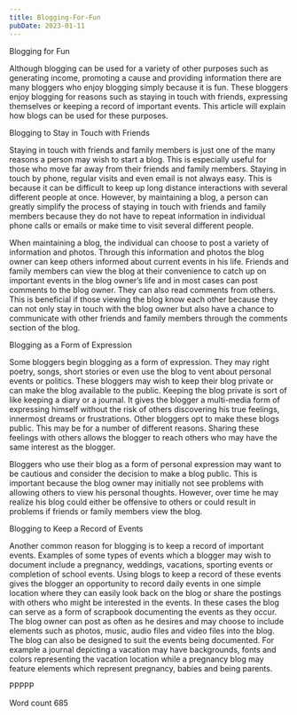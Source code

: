 ```yaml
---
title: Blogging-For-Fun
pubDate: 2023-01-11
---
```


Blogging for Fun

Although blogging can be used for a variety of other purposes such as generating income, promoting a cause and providing information there are many bloggers who enjoy blogging simply because it is fun. These bloggers enjoy blogging for reasons such as staying in touch with friends, expressing themselves or keeping a record of important events. This article will explain how blogs can be used for these purposes. 

Blogging to Stay in Touch with Friends

Staying in touch with friends and family members is just one of the many reasons a person may wish to start a blog. This is especially useful for those who move far away from their friends and family members. Staying in touch by phone, regular visits and even email is not always easy. This is because it can be difficult to keep up long distance interactions with several different people at once. However, by maintaining a blog, a person can greatly simplify the process of staying in touch with friends and family members because they do not have to repeat information in individual phone calls or emails or make time to visit several different people. 

When maintaining a blog, the individual can choose to post a variety of information and photos. Through this information and photos the blog owner can keep others informed about current events in his life. Friends and family members can view the blog at their convenience to catch up on important events in the blog owner’s life and in most cases can post comments to the blog owner. They can also read comments from others. This is beneficial if those viewing the blog know each other because they can not only stay in touch with the blog owner but also have a chance to communicate with other friends and family members through the comments section of the blog. 

Blogging as a Form of Expression

Some bloggers begin blogging as a form of expression. They may right poetry, songs, short stories or even use the blog to vent about personal events or politics. These bloggers may wish to keep their blog private or can make the blog available to the public. Keeping the blog private is sort of like keeping a diary or a journal. It gives the blogger a multi-media form of expressing himself without the risk of others discovering his true feelings, innermost dreams or frustrations. Other bloggers opt to make these blogs public. This may be for a number of different reasons. Sharing these feelings with others allows the blogger to reach others who may have the same interest as the blogger. 

Bloggers who use their blog as a form of personal expression may want to be cautious and consider the decision to make a blog public. This is important because the blog owner may initially not see problems with allowing others to view his personal thoughts. However, over time he may realize his blog could either be offensive to others or could result in problems if friends or family members view the blog. 

Blogging to Keep a Record of Events

Another common reason for blogging is to keep a record of important events. Examples of some types of events which a blogger may wish to document include a pregnancy, weddings, vacations, sporting events or completion of school events. Using blogs to keep a record of these events gives the blogger an opportunity to record daily events in one simple location where they can easily look back on the blog or share the postings with others who might be interested in the events. In these cases the blog can serve as a form of scrapbook documenting the events as they occur. The blog owner can post as often as he desires and may choose to include elements such as photos, music, audio files and video files into the blog. The blog can also be designed to suit the events being documented. For example a journal depicting a vacation may have backgrounds, fonts and colors representing the vacation location while a pregnancy blog may feature elements which represent pregnancy, babies and being parents. 

PPPPP

Word count 685